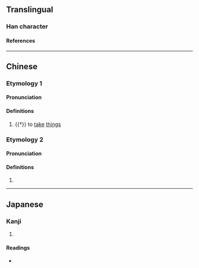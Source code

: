 {{also|甲|甴}}
{{character info/new}}
==Translingual==

===Han character===
{{Han char|rn=73|rad=曰|as=01|sn=5|four=|canj=AL|ids=⿻囗丅,⿻日丨}}

====References====
{{Han ref|kx=0502.011|dkj=14279|hdz=42528.010|uh=66F1|ud=26353}}

----

==Chinese==
{{zh-forms}}

===Etymology 1===

====Pronunciation====
{{zh-pron
|m=yuē
|cat=v
}}

====Definitions====
{{zh-hanzi}}

# {{†}} to [[take]] [[thing]]s

===Etymology 2===

====Pronunciation====
{{zh-pron
|c=gaat6
|c-t=ka1
|cat=
}}

====Definitions====
{{zh-hanzi}}

# {{zh-only|曱甴|gaat6 zaat6-2}}

----

==Japanese==

===Kanji===
{{ja-kanji|grade=|rs=曰01}}

# {{defn|lang=ja|sort=曰01}}

====Readings====
* {{ja-readings|on=[[おう]] (ō)|kun=}}